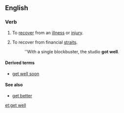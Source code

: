 ==English==

===Verb===
{{en-verb|head=[[get]] [[well]]|gets|getting|got|got|past_ptc2=gotten|past_ptc2_qual=North America}}

# {{context|idiomatic|lang=en}} To [[recover]] from an [[illness]] or [[injury]].
# {{context|idiomatic|business|lang=en}} To recover from financial [[straits]].
#: ''With a single blockbuster, the studio '''got well'''.

====Derived terms====
* [[get well soon]]

====See also====
* [[get better]]

[[et:get well]]